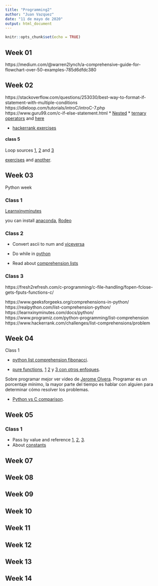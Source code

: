 ```yaml
---
title: "Programming2"
author: "Juan Vazquez"
date: "11 de mayo de 2020"
output: html_document
---
```


```r
knitr::opts_chunk$set(echo = TRUE)
```

## Week 01

https://medium.com/@warren2lynch/a-comprehensive-guide-for-flowchart-over-50-examples-785d6dfdc380

## Week 02


https://stackoverflow.com/questions/253030/best-way-to-format-if-statement-with-multiple-conditions
https://idleloop.com/tutorials/introC/introC-7.php
https://www.guru99.com/c-if-else-statement.html
* [Nested](http://web.engr.oregonstate.edu/~rookert/cs162/ecampus-video/CS161/template/chapter_4/ifelse.html)
* [ternary operators](https://www.geeksforgeeks.org/conditional-or-ternary-operator-in-c-c/) and [here](https://www.tutorialspoint.com/cprogramming/c_decision_making.htm)

* [hackerrank exercises](https://www.hackerrank.com/domains/c?filters%5Bsubdomains%5D%5B%5D=c-conditionals-and-loops)


#### class 5

Loop sources [1](https://www.cprogramming.com/tutorial/c/lesson3.html), [2](https://www.geeksforgeeks.org/loops-in-c-and-cpp/) and [3](https://www.tutorialspoint.com/cprogramming/c_for_loop.htm)


[exercises](https://www.w3resource.com/c-programming-exercises/for-loop/index.php) and [another](https://codeforwin.org/2015/06/for-do-while-loop-programming-exercises.html).




## Week 03
Python week

### Class 1

[Learnxinyminutes](https://learnxinyminutes.com/docs/python/)

you can install [anaconda](https://www.anaconda.com/products/individual), [Rodeo](https://rodeo.yhat.com/)


### Class 2

* Convert ascii to num and [viceversa](http://code.activestate.com/recipes/65117-converting-between-ascii-numbers-and-characters/)

* Do while in [python](https://coderwall.com/p/q_rd1q/emulate-do-while-loop-in-python)

* Read about [comprehension lists](https://realpython.com/list-comprehension-python/)

### Class 3

https://fresh2refresh.com/c-programming/c-file-handling/fopen-fclose-gets-fputs-functions-c/

https://www.geeksforgeeks.org/comprehensions-in-python/
https://realpython.com/list-comprehension-python/
https://learnxinyminutes.com/docs/python/
https://www.programiz.com/python-programming/list-comprehension
https://www.hackerrank.com/challenges/list-comprehensions/problem





## Week 04

Class 1

* [python list comprehension fibonacci](https://stackoverflow.com/questions/42370456/how-can-i-create-the-fibonacci-series-using-pythons-list-comprehension).

* [pure functions](https://medium.com/@anamartinezaguilar/funciones-puras-y-variables-1fb43a21c9fa), [1](https://www.campusmvp.es/recursos/post/programacion-funcional-inmutabilidad-y-funciones-puras.aspx, ) [2](https://platzi.com/tutoriales/1613-redux/1797-funciones-puras-una-breve-introduccion-a-la-programacion-funcional/) y [3 con otros enfoques](https://www.wolfram.com/language/elementary-introduction/2nd-ed/26-pure-anonymous-functions.html.es).


Sobre programar mejor ver video de [Jerome Olvera](https://youtu.be/xCTQgL6ihoU). Programar es un porcentaje mínimo, la mayor parte del tiempo es hablar con alguien para determinar cómo resolver los problemas. 

* [Python vs C comparison](https://www.upgrad.com/blog/python-vs-c-comparison/).


## Week 05

### Class 1

* Pass by value and reference [1](https://es.stackoverflow.com/questions/1493/cu%C3%A1l-es-la-diferencia-entre-paso-de-variables-por-valor-y-por-referencia),  [2](https://medium.com/@roobre/paso-por-referencia-paso-por-valor-y-paso-de-una-referencia-1cc7fa06d7a), [3](http://www.oma.org.ar/omanet/cym98/valorref.htm).
* About [constants](https://www.geeksforgeeks.org/constants-in-c-cpp/)


## Week 07
## Week 08
## Week 09
## Week 10
## Week 11
## Week 12
## Week 13
## Week 14
